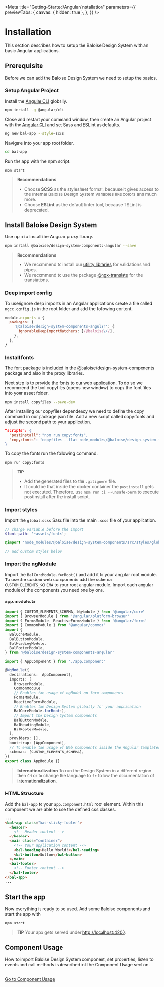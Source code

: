 
<Meta
  title="Getting-Started/Angular/Installation"
  parameters={{
    previewTabs: {
      canvas: { hidden: true },
    },
  }}
/>

# Installation

This section describes how to setup the Baloise Design System with an basic Angular applications.

## Prerequisite

Before we can add the Baloise Design System we need to setup the basics.

### Setup Angular Project

Install the [Angular CLI](https://cli.angular.io/) globally.

```bash
npm install -g @angular/cli
```

Close and restart your command window, then create an Angular project with the [Angular CLI](https://cli.angular.io/) and set Sass and ESLint as defaults.

```bash
ng new bal-app --style=scss
```

Navigate into your app root folder.

```bash
cd bal-app
```

Run the app with the npm script.

```bash
npm start
```

> **Recommendations**
>
> - Choose **SCSS** as the stylesheet format, because it gives access to the internal Baloise Design System variables like colors and much more.
> - Choose **ESLint** as the default linter tool, because TSLint is deprecated.

## Install Baloise Design System

Use npm to install the Angular proxy library.

```bash
npm install @baloise/design-system-components-angular --save
```

> **Recommendations**
>
> - We recommend to install our [utility libraries](https://github.com/baloise/web-app-utils) for validations and pipes.
> - We recommend to use the package [@ngx-translate](https://github.com/ngx-translate/core) for the translations.

### Deep import config

To use/ignore deep imports in an Angular applications create a file called `ngcc.config.js` in the root folder and add the following content.

```javascript
module.exports = {
  packages: {
    '@baloise/design-system-components-angular': {
      ignorableDeepImportMatchers: [/@baloise\//],
    },
  },
}
```

### Install fonts

The font package is included in the @baloise/design-system-components package and also in the proxy libraries.

Next step is to provide the fonts to our web application. To do so we recommend the tool copyfiles (opens new window) to copy the font files into your asset folder.

```bash
npm install copyfiles --save-dev
```

After installing our copyfiles dependency we need to define the copy command in our package.json file. Add a new script called copy:fonts and adjust the second path to your application.

```json
"scripts": {
  "postinstall": "npm run copy:fonts",
  "copy:fonts": "copyfiles --flat node_modules/@baloise/design-system-fonts/lib/* src/assets/fonts"
}
```

To copy the fonts run the following command.

```bash
npm run copy:fonts
```

> **TIP**
>
> - Add the generated files to the `.gitignore` file.
> - It could be that inside the docker container the `postinstall` gets not executed. Therefore, use `npm run ci --unsafe-perm` to execute postinstall after the install script.

### Import styles

Import the `global.scss` Sass file into the main `.scss` file of your application.

```scss
// change variable before the import
$font-path: '~assets/fonts';

@import 'node_modules/@baloise/design-system-components/src/styles/global.scss';

// add custom styles below
```

### Import the ngModule

Import the `BalCoreModule.forRoot()` and add it to your angular root module. To use the custom web components add the schema `CUSTOM_ELEMENTS_SCHEMA` to your root angular module.
Import each angular module of the components you need one by one.

#### app.module.ts

```typescript
import { CUSTOM_ELEMENTS_SCHEMA, NgModule } from '@angular/core'
import { BrowserModule } from '@angular/platform-browser'
import { FormsModule, ReactiveFormsModule } from '@angular/forms'
import { CommonModule } from '@angular/common'
import {
  BalCoreModule,
  BalButtonModule,
  BalHeadingModule,
  BalFooterModule,
} from '@baloise/design-system-components-angular'

import { AppComponent } from './app.component'

@NgModule({
  declarations: [AppComponent],
  imports: [
    BrowserModule,
    CommonModule,
    // Enables the usage of ngModel on form components
    FormsModule,
    ReactiveFormsModule,
    // Enables the Design System globally for your application
    BalCoreModule.forRoot(),
    // Import the Design System components
    BalButtonModule,
    BalHeadingModule,
    BalFooterModule,
  ],
  providers: [],
  bootstrap: [AppComponent],
  // To enable the usage of Web Components inside the Angular templates.
  schemas: [CUSTOM_ELEMENTS_SCHEMA],
})
export class AppModule {}
```

> **Internationalization** To run the Design System in a different region then `CH` or to change the language to `fr` follow the documentation of [internationalization](?path=/docs/getting-started-internationalization--page).

### HTML Structure

Add the `bal-app` to your `app.component.html` root element. Within this component we are able to use the defined css classes.

```html
...
<bal-app class="has-sticky-footer">
  <header>
    <!-- Header content -->
  </header>
  <main class="container">
    <!-- Your application content -->
    <bal-heading>Hello World!</bal-heading>
    <bal-button>Button</bal-button>
  </main>
  <bal-footer>
    <!-- Footer content -->
  </bal-footer>
</bal-app>
...
```

## Start the app

Now everything is ready to be used. Add some Baloise components and start the app with:

```bash
npm start
```

> **TIP**
> Your app gets served under [http://localhost:4200](http://localhost:4200).

## Component Usage

How to import Baloise Design System component, set properties, listen to events and call methods is described int the Component Usage section.

<br />

<bal-doc-app>
  <a class="button is-primary is-inline" href="?path=/docs/usage-component--page#usage-with-angular">
    Go to Component Usage
  </a>
</bal-doc-app>

<bal-doc-github link="/stories/getting-started/angular/01-installation.stories.mdx"></bal-doc-github>
